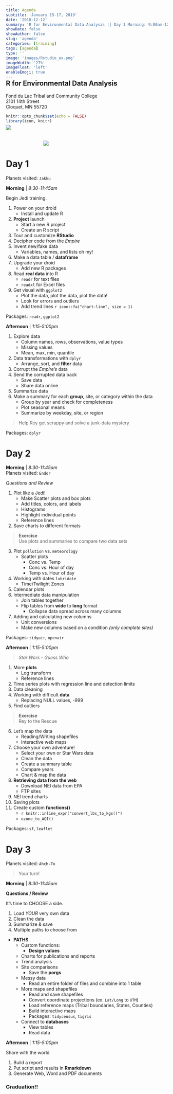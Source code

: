 ```yaml
---
title: Agenda
subtitle: 'January 15-17, 2019'
date: '2018-12-12'
summary: 'R for Environmental Data Analysis || Day 1 Morning: 9:00am-12:00 (3 hrs) || Planets visited: Jakku || Begin Jedi training. || 1. Power on your droid. Install and update R || 2. Project launch. Start a new R project. Create an R script...'
showDate: false
showAuthor: false
slug: 'agenda'
categories: [training]
tags: [agenda]
type: ''
image: 'images/Rstudio_ex.png' 
imageWidth: '27%'
imageFloat: 'left'
enableEmoji: true
---
```



<div style="margin-top: -30px;">

## R for Environmental Data Analysis 

Fond du Lac Tribal and Community College        
2101 14th Street     
Cloquet, MN 55720  

</div>

```r
knitr::opts_chunk$set(echo = FALSE)
library(icon, knitr)
```

<div style="margin-top: -10px;">

![](../images/Rstudio_ex.png){style="float: left; max-width: 30%; margin-top: 0px; margin-left: 0; margin-right: 20%;"}

![](../images/maz_kanata.png){style="max-width: 45%; margin-left: 0; padding-top: 49px;"}

</div>

# Day 1
Planets visited: `Jakku`

<div class = "row">
<div class = "col-md-6">

**Morning** | _8:30-11:45am_  

Begin Jedi training. 

1. Power on your droid
    - Install and update R
1. __Project__ launch
    - Start a new R project
    - Create an R script
1. Tour and customize __RStudio__
1. Decipher code from the _Empire_
1. Invent new/fake data
    - Variables, names, and lists oh my!
1. Make a data table / __dataframe__  
1. Upgrade your droid    
    - Add new R packages    
1. Read __real data__ into R
    - `readr` for text files
    - `readxl` for Excel files
1. Get visual with `ggplot2`
    - Plot the data, plot the data, plot the data!
    - Look for errors and outliers
    - Add trend lines `r icon::fa("chart-line", size = 1)`

Packages: `readr`, `ggplot2`

</div>
<div class = "col-md-6">

**Afternoon** | _1:15-5:00pm_  

1. Explore data
    - Column names, rows, observations, value types
    - Missing values
    - Mean, max, min, quantile 
1. Data transformations with `dplyr`
    - Arrange, sort, and __filter__ data 
1. Corrupt the _Empire's_ data   
1. Send the corrupted data back   
    - Save data
    - Share data online
1. Summarize data
1. Make a summary for each __group__, site, or category within the data 
    - Group by year and check for completeness
    - Plot seasonal means
    - Summarize by weekday, site, or region   

> Help Rey get scrappy and solve a junk-data mystery     

Packages: `dplyr`    

</div>
</div>



# Day 2

<div class = "row">
<div class = "col-md-6">

**Morning** | _8:30-11:45am_   
Planets visited: `Endor`

_Questions and Review_

1. Plot like a Jedi!
    -	Make Scatter plots and box plots 
    -	Add titles, colors, and labels 
    -	Histograms 
    -	Highlight individual points 
    -	Reference lines 
1.	Save charts to different formats 

>	**Exercise**  
> Use plots and summaries to compare two data sets

3. Plot `pollution` vs. `meteorology`
    - Scatter plots
        - Conc vs. Temp
        - Conc vs. Hour of day
        - Temp vs. Hour of day
4. Working with dates `lubridate` 
    - Time/Twilight Zones
5. Calendar plots
6. Intermediate data manipulation
    -	Join tables together
    -	Flip tables from __wide__ to __long__ format
        - Collapse data spread across many columns
7. Adding and calculating new columns
    - Unit conversions
    - Make new columns based on a condition _(only complete sites)_ 

Packages: `tidyair`, `openair`

</div>

<div class = "col-md-6">
**Afternoon** | _1:15-5:00pm_  

> _Star Wars - Guess Who_   

1. More __plots__
    - Log transform
    - Reference lines
1. Time series plots with regression line and detection limits
1. Data cleaning
1. Working with difficult __data__
    - Replacing NULL values, -999 
1. Find outliers

>	**Exercise**  
> Rey to the Rescue 


6. Let's map the data
    - Reading/Writing shapefiles
    - Interactive web maps  
7. Choose your own adventure!
    -	Select your own or Star Wars data
    - Clean the data 
    -	Create a summary table
    -	Compare years
    -	Chart & map the data 
8. **Retrieving data from the web**
    - Download NEI data from EPA
    - FTP sites
9. NEI trend charts
10. Saving plots 
11. Create custom **functions()**
    - `r knitr::inline_expr("convert_lbs_to_kgs()")`
    - ` ozone_to_AQI() `
    
Packages: `sf`, `leaflet`

</div>
</div>



# Day 3
Planets visited: `Ahch-To`

> Your turn!

<div class = "row">
<div class = "col-md-6">
**Morning** | _8:30-11:45am_  

__Questions / Review__

It's time to CHOOSE a side.

1. Load *YOUR* very own data
1. Clean the data
1. Summarize & save
1. Multiple paths to choose from

- __PATHS__
    - Custom functions: 
        - **Design values**   
    - Charts for publications and reports  
    - Trend analysis
    - Site comparisons
        - Save the __porgs__
    - Messy data 
        - Read an entire folder of files and combine into 1 table
    - More maps and shapefiles
        - Read and save shapefiles
        - Convert coordinate projections (ex. `Lat/Long` to `UTM`)
        - Load reference maps (Tribal boundaries, States, Counties)
        - Build interactive maps
        - Packages: `tidycensus`, `tigris`
    - Connect to __databases__
        - View tables
        - Read data
        

</div>

<div class = "col-md-6">
**Afternoon** | _1:15-5:00pm_   

Share with the world

1. Build a report
1. Put script and results in __Rmarkdown__
1. Generate Web, Word and PDF documents

### Graduation!!

</div>
</div>


</br>
